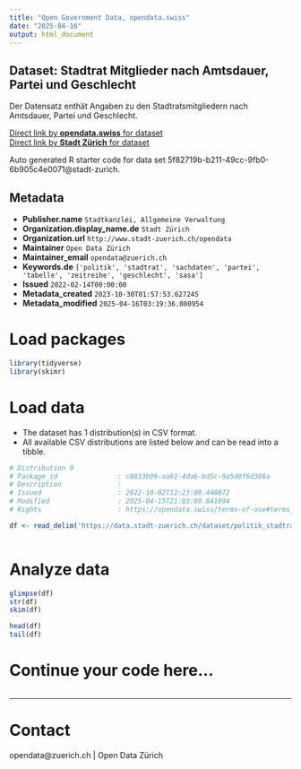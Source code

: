 ```yaml
---
title: "Open Government Data, opendata.swiss"
date: "2025-04-16"
output: html_document
---
```


## Dataset: Stadtrat Mitglieder nach Amtsdauer, Partei und Geschlecht

Der Datensatz enthät Angaben zu den Stadtratsmitgliedern nach Amtsdauer, Partei und Geschlecht.

[Direct link by **opendata.swiss** for dataset](https://opendata.swiss/de/dataset/stadtrat-mitglieder-nach-amtsdauer-partei-und-geschlecht-seit-18921)<br>
[Direct link by **Stadt Zürich** for dataset](https://data.stadt-zuerich.ch/dataset/politik_stadtrat_mitglieder_seit1892_od700a)

Auto generated R starter code for data set 5f82719b-b211-49cc-9fb0-6b905c4e0071@stadt-zurich.

## Metadata

- **Publisher.name** `Stadtkanzlei, Allgemeine Verwaltung`
- **Organization.display_name.de** `Stadt Zürich`
- **Organization.url** `http://www.stadt-zuerich.ch/opendata`
- **Maintainer** `Open Data Zürich`
- **Maintainer_email** `opendata@zuerich.ch`
- **Keywords.de** `['politik', 'stadtrat', 'sachdaten', 'partei', 'tabelle', 'zeitreihe', 'geschlecht', 'sasa']`
- **Issued** `2022-02-14T00:00:00`
- **Metadata_created** `2023-10-30T01:57:53.627245`
- **Metadata_modified** `2025-04-16T03:19:36.080954`


# Load packages

```r

library(tidyverse)
library(skimr)

```

# Load data

-   The dataset has 1 distribution(s) in CSV format.
-   All available CSV distributions are listed below and can be read into a tibble.

```r

# Distribution 0
# Package_id               : c8833b09-aa91-4da6-bd5c-9a5d8f6d386a
# Description              : 
# Issued                   : 2022-10-02T12:23:00.440872
# Modified                 : 2025-04-15T21:03:00.841894
# Rights                   : https://opendata.swiss/terms-of-use#terms_open

df <- read_delim('https://data.stadt-zuerich.ch/dataset/politik_stadtrat_mitglieder_seit1892_od700a/download/POL700OD700A.csv')



```

# Analyze data

```r

glimpse(df)
str(df)
skim(df)

head(df)
tail(df)

```

# Continue your code here...

```r

```

------------------------------------------------------------------------

# Contact

opendata@zuerich.ch | Open Data Zürich

